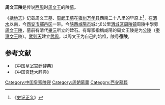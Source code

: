 '''周文王陵'''是传说[[西周|西周]]时[[周文王|周文王]]的陵墓。

《[[括地志|括地志]]》记载周文王墓、[[周武王|周武王]]墓在[[雍州_(九州)|雍州]][[万年县|万年县]]西南二十八里的毕原上<ref>《[[史记正义|史记正义]]》</ref>，在[[渭河|渭水]]以南，今[[西安市|西安市]][[鄠邑区|鄠邑区]]一带。今[[陝西|陝西]][[咸陽市|咸陽市]]城北6公里[[渭城区|渭城区]][[周陵镇|周陵镇]]周陵中學旁[[周陵|周文王陵]]，墓前有清代[[畢沅|畢沅]]所立的碑石。有專家指稱咸陽的周文王陵是为[[公陵|公陵]]（[[秦惠文王|秦惠文王]]陵）。[[武则天|武则天]]建立[[武周|武周]]，以周文王为自己的始祖，陵号'''德陵'''。

==参考文献==
* 《中国皇室宫廷辞典》
* 《中国宫廷大辞典》
[[Category:中国皇家陵寝|Category:中国皇家陵寝]]
[[Category:周朝墓葬|Category:周朝墓葬]]
[[Category:西安墓葬|Category:西安墓葬]]